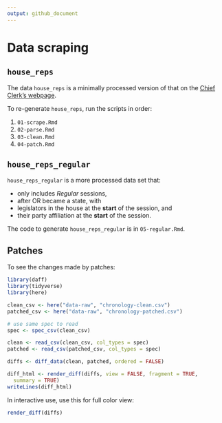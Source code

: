 ```yaml
---
output: github_document
---
```


# Data scraping

## `house_reps`

The data `house_reps` is a minimally processed version of that on the [Chief Clerk's webpage](https://www.oregonlegislature.gov/chief-clerk).

To re-generate `house_reps`, run the scripts in order:

1. `01-scrape.Rmd`
2. `02-parse.Rmd`
3. `03-clean.Rmd`
4. `04-patch.Rmd` 

## `house_reps_regular`

`house_reps_regular` is a more processed data set that:

* only includes *Regular* sessions,
* after OR became a state, with
* legislators in the house at the **start** of the session, and 
* their party affiliation at the **start** of the session.

The code to generate `house_reps_regular` is in `05-regular.Rmd`.

## Patches 

To see the changes made by patches:
```r
library(daff)
library(tidyverse)
library(here)
```


```r
clean_csv <- here("data-raw", "chronology-clean.csv")
patched_csv <- here("data-raw", "chronology-patched.csv")

# use same spec to read
spec <- spec_csv(clean_csv)

clean <- read_csv(clean_csv, col_types = spec)
patched <- read_csv(patched_csv, col_types = spec)

diffs <- diff_data(clean, patched, ordered = FALSE)
```

```r
diff_html <- render_diff(diffs, view = FALSE, fragment = TRUE,
  summary = TRUE)
writeLines(diff_html)
```

In interactive use, use this for full color view:
```r
render_diff(diffs)
```

